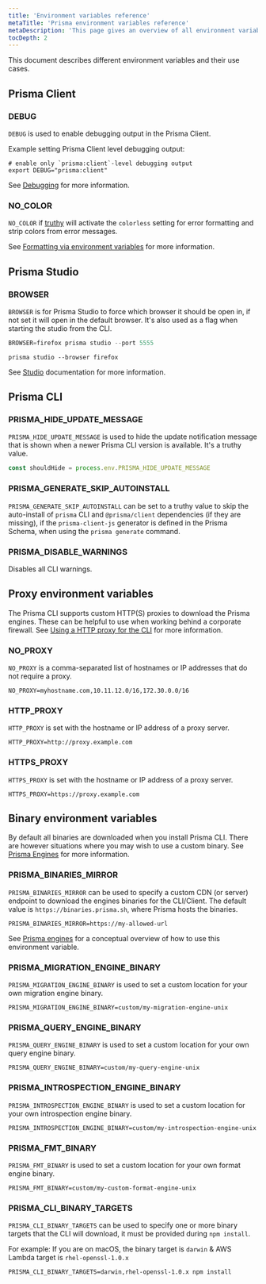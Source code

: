 ```yaml
---
title: 'Environment variables reference'
metaTitle: 'Prisma environment variables reference'
metaDescription: 'This page gives an overview of all environment variables avalaible for use.'
tocDepth: 2
---
```


<TopBlock>

This document describes different environment variables and their use cases.

</TopBlock>

## Prisma Client

### <inlinecode>DEBUG</inlinecode>

`DEBUG` is used to enable debugging output in the Prisma Client.

Example setting Prisma Client level debugging output:

```terminal
# enable only `prisma:client`-level debugging output
export DEBUG="prisma:client"
```

See [Debugging](../../concepts/components/prisma-client/debugging) for more information.

### <inlinecode>NO_COLOR</inlinecode>

`NO_COLOR` if [truthy](https://developer.mozilla.org/en-US/docs/Glossary/Truthy) will activate the `colorless` setting for error formatting and strip colors from error messages.

See [Formatting via environment variables](../../concepts/components/prisma-client/working-with-prismaclient/error-formatting#formatting-via-environment-variables) for more information.

## Prisma Studio

### <inlinecode>BROWSER</inlinecode>

`BROWSER` is for Prisma Studio to force which browser it should be open in, if not set it will open in the default browser. It's also used as a flag when starting the studio from the CLI.

```js
BROWSER=firefox prisma studio --port 5555
```

```terminal
prisma studio --browser firefox
```

See [Studio](./command-reference/#studio) documentation for more information.

## Prisma CLI

### <inlinecode>PRISMA_HIDE_UPDATE_MESSAGE</inlinecode>

`PRISMA_HIDE_UPDATE_MESSAGE` is used to hide the update notification message that is shown when a newer Prisma CLI version is available. It's a truthy value.

```js
const shouldHide = process.env.PRISMA_HIDE_UPDATE_MESSAGE
```

### <inlinecode>PRISMA_GENERATE_SKIP_AUTOINSTALL</inlinecode>

`PRISMA_GENERATE_SKIP_AUTOINSTALL` can be set to a truthy value to skip the auto-install of `prisma` CLI and `@prisma/client` dependencies (if they are missing), if the `prisma-client-js` generator is defined in the Prisma Schema, when using the `prisma generate` command.

### <inlinecode>PRISMA_DISABLE_WARNINGS</inlinecode>

Disables all CLI warnings.

## Proxy environment variables

The Prisma CLI supports custom HTTP(S) proxies to download the Prisma engines. These can be helpful to use when working behind a corporate firewall. See [Using a HTTP proxy for the CLI](../../concepts/components/prisma-cli/installation/#using-a-http-proxy-for-the-cli) for more information.

### <inlinecode>NO_PROXY</inlinecode>

`NO_PROXY` is a comma-separated list of hostnames or IP addresses that do not require a proxy.

```terminal
NO_PROXY=myhostname.com,10.11.12.0/16,172.30.0.0/16
```

### <inlinecode>HTTP_PROXY</inlinecode>

`HTTP_PROXY` is set with the hostname or IP address of a proxy server.

```terminal
HTTP_PROXY=http://proxy.example.com
```

### <inlinecode>HTTPS_PROXY</inlinecode>

`HTTPS_PROXY` is set with the hostname or IP address of a proxy server.

```terminal
HTTPS_PROXY=https://proxy.example.com
```

## Binary environment variables

By default all binaries are downloaded when you install Prisma CLI. There are however situations where you may wish to use a custom binary. See [Prisma Engines](../../concepts/components/prisma-engines) for more information.

### <inlinecode>PRISMA_BINARIES_MIRROR</inlinecode>

`PRISMA_BINARIES_MIRROR` can be used to specify a custom CDN (or server) endpoint to download the engines binaries for the CLI/Client. The default value is `https://binaries.prisma.sh`, where Prisma hosts the binaries.

```terminal
PRISMA_BINARIES_MIRROR=https://my-allowed-url
```

See [Prisma engines](../../concepts/components/prisma-engines#hosting-binaries) for a conceptual overview of how to use this environment variable.

### <inlinecode>PRISMA_MIGRATION_ENGINE_BINARY</inlinecode>

`PRISMA_MIGRATION_ENGINE_BINARY` is used to set a custom location for your own migration engine binary.

```terminal
PRISMA_MIGRATION_ENGINE_BINARY=custom/my-migration-engine-unix
```

### <inlinecode>PRISMA_QUERY_ENGINE_BINARY</inlinecode>

`PRISMA_QUERY_ENGINE_BINARY` is used to set a custom location for your own query engine binary.

```terminal
PRISMA_QUERY_ENGINE_BINARY=custom/my-query-engine-unix
```

### <inlinecode>PRISMA_INTROSPECTION_ENGINE_BINARY</inlinecode>

`PRISMA_INTROSPECTION_ENGINE_BINARY` is used to set a custom location for your own introspection engine binary.

```terminal
PRISMA_INTROSPECTION_ENGINE_BINARY=custom/my-introspection-engine-unix
```

### <inlinecode>PRISMA_FMT_BINARY</inlinecode>

`PRISMA_FMT_BINARY` is used to set a custom location for your own format engine binary.

```terminal
PRISMA_FMT_BINARY=custom/my-custom-format-engine-unix
```

### <inlinecode>PRISMA_CLI_BINARY_TARGETS</inlinecode>

`PRISMA_CLI_BINARY_TARGETS` can be used to specify one or more binary targets that the CLI will download, it must be provided during `npm install`.

For example:
If you are on macOS, the binary target is `darwin` & AWS Lambda target is `rhel-openssl-1.0.x`

```terminal
PRISMA_CLI_BINARY_TARGETS=darwin,rhel-openssl-1.0.x npm install
```
